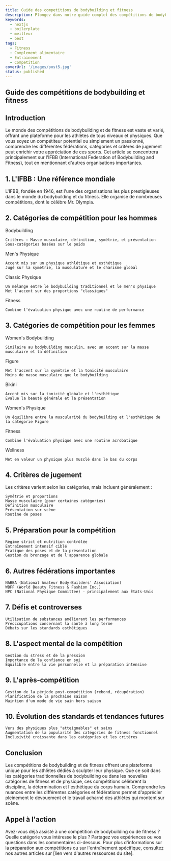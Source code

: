 ```yaml
---
title: Guide des competitions de bodybuilding et fitness 
description: Plongez dans notre guide complet des compétitions de bodybuilding et fitness. Préparation, catégories, règlement et astuces pour briller sur scène. Découvrez tout ce qu'il faut savoir pour réussir dans cet univers exigeant et passionnant
keywords:
  - nextjs
  - boilerplate
  - meilleur
  - best
tags:
  - Fitness
  - Complement alimentaire
  - Entrainement
  - Competition
coverUrl: '/images/post5.jpg'
status: published
---
```


## Guide des compétitions de bodybuilding et fitness

## Introduction

Le monde des compétitions de bodybuilding et de fitness est vaste et varié, offrant une plateforme pour les athlètes de tous niveaux et physiques. Que vous soyez un compétiteur potentiel ou simplement un passionné, comprendre les différentes fédérations, catégories et critères de jugement peut enrichir votre appréciation de ces sports. Cet article se concentrera principalement sur l'IFBB (International Federation of Bodybuilding and Fitness), tout en mentionnant d'autres organisations importantes.
## 1. L'IFBB : Une référence mondiale

L'IFBB, fondée en 1946, est l'une des organisations les plus prestigieuses dans le monde du bodybuilding et du fitness. Elle organise de nombreuses compétitions, dont le célèbre Mr. Olympia.
## 2. Catégories de compétition pour les hommes
Bodybuilding

    Critères : Masse musculaire, définition, symétrie, et présentation
    Sous-catégories basées sur le poids

Men's Physique

    Accent mis sur un physique athlétique et esthétique
    Jugé sur la symétrie, la musculature et le charisme global

Classic Physique

    Un mélange entre le bodybuilding traditionnel et le men's physique
    Met l'accent sur des proportions "classiques"

Fitness

    Combine l'évaluation physique avec une routine de performance

## 3. Catégories de compétition pour les femmes
Women's Bodybuilding

    Similaire au bodybuilding masculin, avec un accent sur la masse musculaire et la définition

Figure

    Met l'accent sur la symétrie et la tonicité musculaire
    Moins de masse musculaire que le bodybuilding

Bikini

    Accent mis sur la tonicité globale et l'esthétique
    Évalue la beauté générale et la présentation

Women's Physique

    Un équilibre entre la muscularité du bodybuilding et l'esthétique de la catégorie Figure

Fitness

    Combine l'évaluation physique avec une routine acrobatique

Wellness

    Met en valeur un physique plus musclé dans le bas du corps

## 4. Critères de jugement

Les critères varient selon les catégories, mais incluent généralement :

    Symétrie et proportions
    Masse musculaire (pour certaines catégories)
    Définition musculaire
    Présentation sur scène
    Routine de poses

## 5. Préparation pour la compétition

    Régime strict et nutrition contrôlée
    Entraînement intensif ciblé
    Pratique des poses et de la présentation
    Gestion du bronzage et de l'apparence globale

## 6. Autres fédérations importantes

    NABBA (National Amateur Body-Builders' Association)
    WBFF (World Beauty Fitness & Fashion Inc.)
    NPC (National Physique Committee) - principalement aux États-Unis

## 7. Défis et controverses

    Utilisation de substances améliorant les performances
    Préoccupations concernant la santé à long terme
    Débats sur les standards esthétiques

## 8. L'aspect mental de la compétition

    Gestion du stress et de la pression
    Importance de la confiance en soi
    Équilibre entre la vie personnelle et la préparation intensive

## 9. L'après-compétition

    Gestion de la période post-compétition (rebond, récupération)
    Planification de la prochaine saison
    Maintien d'un mode de vie sain hors saison

## 10. Évolution des standards et tendances futures

    Vers des physiques plus "atteignables" et sains
    Augmentation de la popularité des catégories de fitness fonctionnel
    Inclusivité croissante dans les catégories et les critères

## Conclusion

Les compétitions de bodybuilding et de fitness offrent une plateforme unique pour les athlètes dédiés à sculpter leur physique. Que ce soit dans les catégories traditionnelles de bodybuilding ou dans les nouvelles catégories de fitness et de physique, ces compétitions célèbrent la discipline, la détermination et l'esthétique du corps humain. Comprendre les nuances entre les différentes catégories et fédérations permet d'apprécier pleinement le dévouement et le travail acharné des athlètes qui montent sur scène.

## Appel à l'action

Avez-vous déjà assisté à une compétition de bodybuilding ou de fitness ? Quelle catégorie vous intéresse le plus ? Partagez vos expériences ou vos questions dans les commentaires ci-dessous. Pour plus d'informations sur la préparation aux compétitions ou sur l'entraînement spécifique, consultez nos autres articles sur [lien vers d'autres ressources du site].